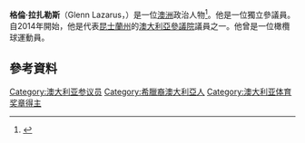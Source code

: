 '''格倫·拉扎勒斯'''（Glenn Lazarus，{{bd|1965年|12月11日}}）是一位[[澳洲|澳洲]]政治人物<ref>{{Cite web |url=http://www.canberratimes.com.au/act-news/senator-glenn-lazarus-will-be-good-for-federal-parliament-says-his-mum-20131112-2xeqn.html |title=See |access-date=2016-03-07 |archive-date=2016-05-04 |archive-url=https://web.archive.org/web/20160504024108/http://www.canberratimes.com.au/act-news/senator-glenn-lazarus-will-be-good-for-federal-parliament-says-his-mum-20131112-2xeqn.html |dead-url=no }}</ref>。他是一位獨立參議員。自2014年開始，他是代表[[昆士蘭州|昆士蘭州]]的[[澳大利亞參議院|澳大利亞參議院]]議員之一。他曾是一位橄欖球運動員。

==參考資料==
{{Reflist}}

{{DEFAULTSORT: Lazarus, Glenn}}
[[Category:澳大利亚参议员|Category:澳大利亚参议员]]
[[Category:希臘裔澳大利亞人|Category:希臘裔澳大利亞人]]
[[Category:澳大利亚体育奖章得主|Category:澳大利亚体育奖章得主]]